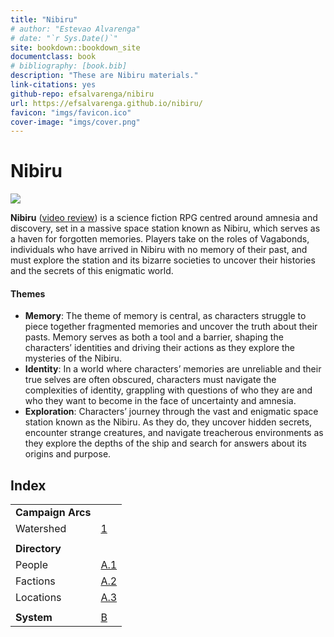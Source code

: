 ```yaml
---
title: "Nibiru"
# author: "Estevao Alvarenga"
# date: "`r Sys.Date()`"
site: bookdown::bookdown_site
documentclass: book
# bibliography: [book.bib]
description: "These are Nibiru materials."
link-citations: yes
github-repo: efsalvarenga/nibiru
url: https://efsalvarenga.github.io/nibiru/
favicon: "imgs/favicon.ico"
cover-image: "imgs/cover.png"
---
```


# Nibiru {-}

![](imgs/cover.png)

**Nibiru** ([video review](https://www.youtube.com/watch?v=UBACC2zOlj8)) is a science fiction RPG centred around amnesia and discovery, set in a massive space station known as Nibiru, which serves as a haven for forgotten memories. Players take on the roles of Vagabonds, individuals who have arrived in Nibiru with no memory of their past, and must explore the station and its bizarre societies to uncover their histories and the secrets of this enigmatic world.

#### Themes {-}

- **Memory**: The theme of memory is central, as characters struggle to piece together fragmented memories and uncover the truth about their pasts. Memory serves as both a tool and a barrier, shaping the characters' identities and driving their actions as they explore the mysteries of the Nibiru.
- **Identity**: In a world where characters' memories are unreliable and their true selves are often obscured, characters must navigate the complexities of identity, grappling with questions of who they are and who they want to become in the face of uncertainty and amnesia.
- **Exploration**: Characters' journey through the vast and enigmatic space station known as the Nibiru. As they do, they uncover hidden secrets, encounter strange creatures, and navigate treacherous environments as they explore the depths of the ship and search for answers about its origins and purpose.

## Index {-}

|                   |                   |
| ----------------- | ----------------- |
| **Campaign Arcs** |                   |
| Watershed         | [1](#watershed)   |
|                   |                   |
| **Directory**     |                   |
| People            | [A.1](#people)    |
| Factions          | [A.2](#factions)  |
| Locations         | [A.3](#locations) |
|                   |                   |
| **System**        | [B](#system)      |

